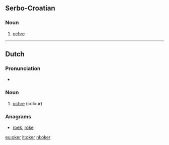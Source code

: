 ==Serbo-Croatian==
{{rfc-auto}}

===Noun===
{{hr-noun|m}}

# [[ochre]]

----

==Dutch==

===Pronunciation===
* {{audio|nl-oker.ogg|oker}}

===Noun===
{{infl|nl|noun|g=n}}

# [[ochre]] (colour)

===Anagrams===
* [[roek#Dutch|roek]], [[roke#Dutch|roke]]

[[eu:oker]]
[[it:oker]]
[[nl:oker]]